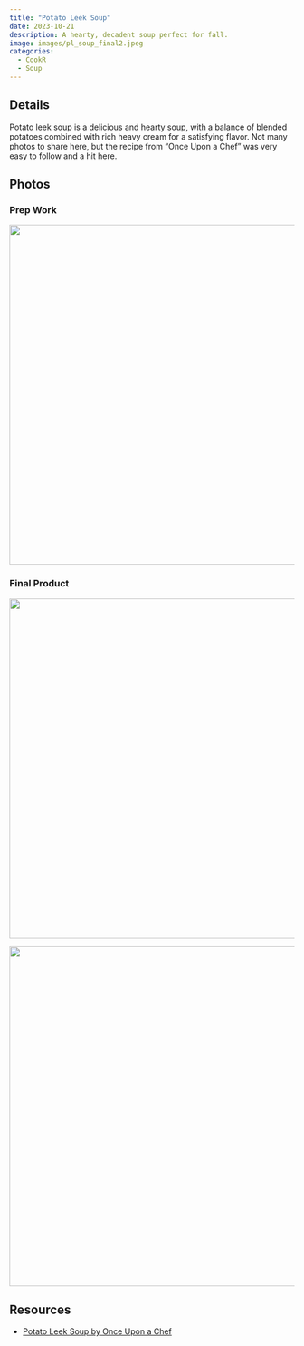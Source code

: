 ```yaml
---
title: "Potato Leek Soup"
date: 2023-10-21
description: A hearty, decadent soup perfect for fall.
image: images/pl_soup_final2.jpeg
categories:
  - CookR
  - Soup
---
```


## Details

Potato leek soup is a delicious and hearty soup, with a balance of blended potatoes combined with rich heavy cream for a satisfying flavor. Not many photos to share here, but the recipe from "Once Upon a Chef" was very easy to follow and a hit here.

## Photos

### Prep Work

![](images/pl_soup_prep.jpeg){fig-align="center" width="600"}

### Final Product

![](images/pl_soup_final1.jpeg){fig-align="center" width="600"}

![](images/pl_soup_final2.jpeg){fig-align="center" width="600"}

## Resources

- [Potato Leek Soup by Once Upon a Chef](https://www.onceuponachef.com/recipes/potato-leek-soup.html)
